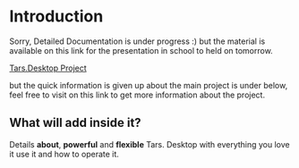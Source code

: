 # Introduction
 
Sorry, Detailed Documentation is under progress :) but the material is available on this link for the presentation in school to held on tomorrow.

[Tars.Desktop Project](https://docs.google.com/document/d/1ub3f-cJVsA3rWvTEHP2Uh0agKEOoSzBtfxMYbbbrvF8/edit?usp=sharing)


but the quick information is given up about the main project is under below, feel free to visit on this link to get more information about the project.



## What will add inside it?

Details **about**, **powerful** and **flexible** Tars. Desktop with everything you love it use it and how to operate it.

